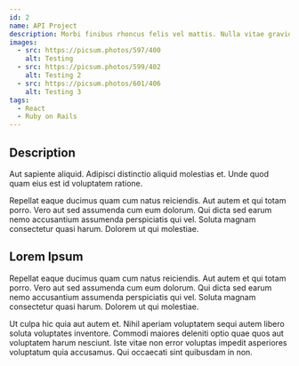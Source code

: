 ```yaml
---
id: 2
name: API Project
description: Morbi finibus rhoncus felis vel mattis. Nulla vitae gravida tortor. Cras elementum metus mattis mi mattis, eu lacinia sem egestas. Ut euismod auctor vulputate. Mauris scelerisque semper tellus quis lobortis.
images:
  - src: https://picsum.photos/597/400
    alt: Testing
  - src: https://picsum.photos/599/402
    alt: Testing 2
  - src: https://picsum.photos/601/406
    alt: Testing 3
tags:
  - React
  - Ruby on Rails
---
```


## Description

Aut sapiente aliquid. Adipisci distinctio aliquid molestias et. Unde quod quam eius est id voluptatem ratione.
 
Repellat eaque ducimus quam cum natus reiciendis. Aut autem et qui totam porro. Vero aut sed assumenda cum eum dolorum. Qui dicta sed earum nemo accusantium assumenda perspiciatis qui vel. Soluta magnam consectetur quasi harum. Dolorem ut qui molestiae.

## Lorem Ipsum

Repellat eaque ducimus quam cum natus reiciendis. Aut autem et qui totam porro. Vero aut sed assumenda cum eum dolorum. Qui dicta sed earum nemo accusantium assumenda perspiciatis qui vel. Soluta magnam consectetur quasi harum. Dolorem ut qui molestiae.
 
Ut culpa hic quia aut autem et. Nihil aperiam voluptatem sequi autem libero soluta voluptates inventore. Commodi maiores deleniti optio quae quos aut voluptatem harum nesciunt. Iste vitae non error voluptas impedit asperiores voluptatum quia accusamus. Qui occaecati sint quibusdam in non.
